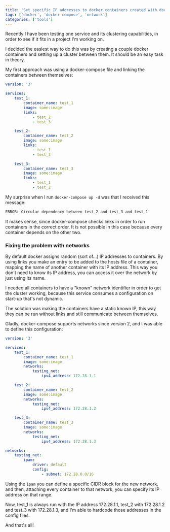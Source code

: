 ```yaml
---
title: 'Set specific IP addresses to docker containers created with docker-compose'
tags: ['docker', 'docker-compose', 'network']
categories: ['tools']
---
```


Recently I have been testing one service and its clustering capabilities, in order to see if it fits in a project I'm working on.

I decided the easiest way to do this was by creating a couple docker containers and setting up a cluster between them. It should be an easy task in theory.

My first approach was using a docker-compose file and linking the containers between themselves:

```yaml
version: '3'

services:
    test_1:
        container_name: test_1
        image: some:image
        links:
            - test_2
            - test_3

    test_2:
        container_name: test_2
        image: some:image
        links:
            - test_1
            - test_3

    test_3:
        container_name: test_3
        image: some:image
        links:
            - test_1
            - test_2
```

My surprise when I run `docker-compose up -d` was that I received this message:

```bash
ERROR: Circular dependency between test_2 and test_3 and test_1
```

It makes sense, since docker-compose checks links in order to run containers in the correct order. It is not possible in this case because every container depends on the other two.

### Fixing the problem with **networks**

By default docker assigns random (sort of...) IP addresses to containers. By using links you make an entry to be added to the hosts file of a container, mapping the name of another container with its IP address. This way you don't need to know its IP address, you can access it over the network by just using its name.

I needed all containers to have a "known" network identifier in order to get the cluster working, because this service consumes a configuration on start-up that's not dynamic.

The solution was making the containers have a static known IP, this way they can be run without links and still communicate between themselves.

Gladly, docker-compose supports networks since version 2, and I was able to define this configuration:

```yaml
version: '3'

services:
    test_1:
        container_name: test_1
        image: some:image
        networks:
            testing_net:
                ipv4_address: 172.28.1.1

    test_2:
        container_name: test_2
        image: some:image
        networks:
            testing_net:
                ipv4_address: 172.28.1.2

    test_3:
        container_name: test_3
        image: some:image
        networks:
            testing_net:
                ipv4_address: 172.28.1.3

networks:
    testing_net:
        ipam:
            driver: default
            config:
                - subnet: 172.28.0.0/16
```

Using the `ipam` you can define a specific CIDR block for the new network, and then, attaching every container to that network, you can specify its IP address on that range.

Now, test_1 is always run with the IP address 172.28.1.1, test_2 with 172.28.1.2 and test_3 with 172.28.1.3, and I'm able to hardcode those addresses in the config files.

And that's all!
